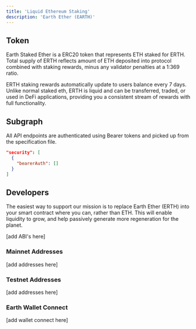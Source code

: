 ```yaml
---
title: 'Liquid Ethereum Staking'
description: 'Earth Ether (EARTH)'
---
```


## Token

Earth Staked Ether is a ERC20 token that represents ETH staked for ERTH. Total supply of ERTH reflects amount of ETH deposited into protocol combined with staking rewards, minus any validator penalties at a 1:369 ratio.

ERTH staking rewards automatically update to users balance every 7 days. Unlike normal staked eth, ERTH is liquid and can be transferred, traded, or used in DeFi applications, providing you a consistent stream of rewards with full functionality.
## Subgraph

All API endpoints are authenticated using Bearer tokens and picked up from the specification file.

```json
"security": [
  {
    "bearerAuth": []
  }
]
```

## Developers

The easiest way to support our mission is to replace Earth Ether (ERTH) into your smart contract where you can, rather than ETH. This will enable liquidity to grow, and help passively generate more regeneration for the planet.

[add ABI's here]

### Mainnet Addresses

[add addresses here]

### Testnet Addresses

[add addresses here]

### Earth Wallet Connect

[add wallet connect here]